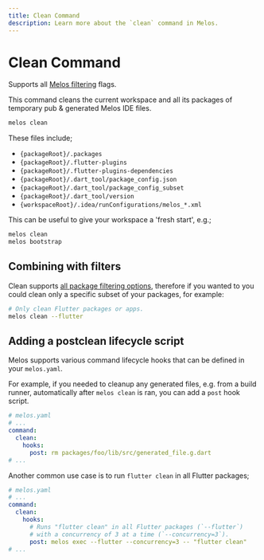 ```yaml
---
title: Clean Command
description: Learn more about the `clean` command in Melos.
---
```


# Clean Command

<Info>Supports all [Melos filtering](/filters) flags.</Info>

This command cleans the current workspace and all its packages of temporary pub
& generated Melos IDE files.

```bash
melos clean
```

These files include;

- `{packageRoot}/.packages`
- `{packageRoot}/.flutter-plugins`
- `{packageRoot}/.flutter-plugins-dependencies`
- `{packageRoot}/.dart_tool/package_config.json`
- `{packageRoot}/.dart_tool/package_config_subset`
- `{packageRoot}/.dart_tool/version`
- `{workspaceRoot}/.idea/runConfigurations/melos_*.xml`

This can be useful to give your workspace a 'fresh start', e.g.;

```bash
melos clean
melos bootstrap
```

## Combining with filters

Clean supports [all package filtering options](/filters), therefore if you
wanted to you could clean only a specific subset of your packages, for example:

```bash
# Only clean Flutter packages or apps.
melos clean --flutter
```

## Adding a postclean lifecycle script

Melos supports various command lifecycle hooks that can be defined in your
`melos.yaml`.

For example, if you needed to cleanup any generated files, e.g. from a build
runner, automatically after `melos clean` is ran, you can add a `post` hook
script.

```yaml
# melos.yaml
# ...
command:
  clean:
    hooks:
      post: rm packages/foo/lib/src/generated_file.g.dart
# ...
```

Another common use case is to run `flutter clean` in all Flutter packages;

```yaml
# melos.yaml
# ...
command:
  clean:
    hooks:
      # Runs "flutter clean" in all Flutter packages (`--flutter`)
      # with a concurrency of 3 at a time (`--concurrency=3`).
      post: melos exec --flutter --concurrency=3 -- "flutter clean"
# ...
```
